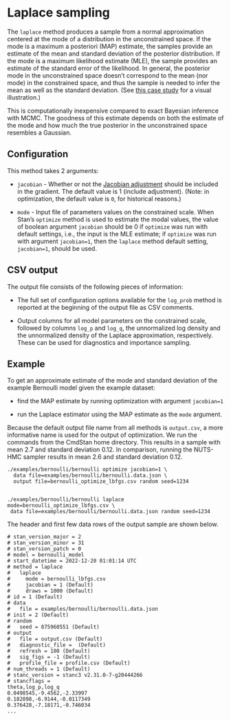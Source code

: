 # Laplace sampling

The `laplace` method produces a sample from a normal approximation
centered at the mode of a distribution in the unconstrained space.
If the mode is a maximum a posteriori (MAP) estimate,
the samples provide an estimate of the mean and standard deviation
of the posterior distribution.
If the mode is a maximum likelihood estimate (MLE),
the sample provides an estimate of the standard error of the likelihood.
In general,  the posterior mode in the unconstrained space doesn't correspond
to the mean (nor mode) in the constrained space, and thus the sample is needed
to infer the mean as well as the standard deviation.
(See [this case study](https://avehtari.github.io/casestudies/Jacobian/jacobian.html)
for a visual illustration.)

This is computationally inexpensive compared to exact Bayesian inference with MCMC.
The goodness of this estimate depends on both the estimate of the mode
and how much the true posterior in the unconstrained space resembles a Gaussian.


## Configuration

This method takes 2 arguments:

- `jacobian` - Whether or not the
[Jacobian adjustment](https://mc-stan.org/docs/stan-users-guide/changes-of-variables.html#changes-of-variables)
should be included in the gradient. The default value is 1 (include adjustment).
(Note: in optimization, the default value is `0`, for historical reasons.)

- `mode` - Input file of parameters values on the constrained scale.
When Stan's `optimize` method is used to estimate the modal values,
the value of boolean argument `jacobian` should be 0 if `optimize` was
run with default settings, i.e., the input is the MLE estimate;
if `optimize` was run with argument `jacobian=1`, then the `laplace`
method default setting, `jacobian=1`, should be used.



## CSV output

The output file consists of the following pieces of information:

- The full set of configuration options available for the `log_prob` method is
  reported at the beginning of the output file as CSV comments.

- Output columns for all model parameters on the constrained scale,
followed by columns `log_p` and `log_q`, 
the unnormalized log density and the unnormalized density of the
Laplace approximation, respectively.
These can be used for diagnostics and importance sampling.

## Example

To get an approximate estimate of the mode and standard deviation of the
example Bernoulli model given the example dataset:

- find the MAP estimate by running optimization with argument `jacobian=1`

- run the Laplace estimator using the MAP estimate as the `mode` argument.

Because the default output file name from all methods is `output.csv`,
a more informative name is used for the output of optimization.
We run the commands from the CmdStan home directory.
This results in a sample with mean 2.7 and standard deviation 0.12.
In comparison, running the NUTS-HMC sampler results in mean 2.6 and standard deviation 0.12.


```
./examples/bernoulli/bernoulli optimize jacobian=1 \
  data file=examples/bernoulli/bernoulli.data.json \
  output file=bernoulli_optimize_lbfgs.csv random seed=1234


./examples/bernoulli/bernoulli laplace mode=bernoulli_optimize_lbfgs.csv \
 data file=examples/bernoulli/bernoulli.data.json random seed=1234
```

The header and first few data rows of the output sample are shown below.

```
# stan_version_major = 2
# stan_version_minor = 31
# stan_version_patch = 0
# model = bernoulli_model
# start_datetime = 2022-12-20 01:01:14 UTC
# method = laplace
#   laplace
#     mode = bernoulli_lbfgs.csv
#     jacobian = 1 (Default)
#     draws = 1000 (Default)
# id = 1 (Default)
# data
#   file = examples/bernoulli/bernoulli.data.json
# init = 2 (Default)
# random
#   seed = 875960551 (Default)
# output
#   file = output.csv (Default)
#   diagnostic_file =  (Default)
#   refresh = 100 (Default)
#   sig_figs = -1 (Default)
#   profile_file = profile.csv (Default)
# num_threads = 1 (Default)
# stanc_version = stanc3 v2.31.0-7-g20444266
# stancflags = 
theta,log_p,log_q
0.0498545,-9.4562,-2.33997
0.182898,-6.9144,-0.0117349
0.376428,-7.18171,-0.746034
...
```

